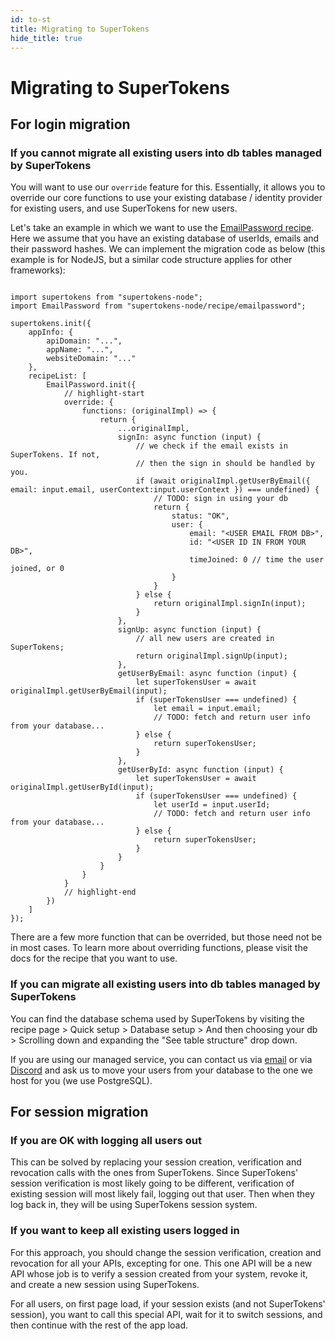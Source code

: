 ```yaml
---
id: to-st
title: Migrating to SuperTokens
hide_title: true
---
```


# Migrating to SuperTokens

## For login migration

### If you cannot migrate all existing users into db tables managed by SuperTokens

You will want to use our `override` feature for this. Essentially, it allows you to override our core functions to use your existing database / identity provider for existing users, and use SuperTokens for new users.

Let's take an example in which we want to use the [EmailPassword recipe](/docs/emailpassword/introduction). Here we assume that you have an existing database of userIds, emails and their password hashes. We can implement the migration code as below (this example is for NodeJS, but a similar code structure applies for other frameworks):

```tsx title="NodeJS"

import supertokens from "supertokens-node";
import EmailPassword from "supertokens-node/recipe/emailpassword";

supertokens.init({
    appInfo: {
        apiDomain: "...",
        appName: "...",
        websiteDomain: "..."
    },
    recipeList: [
        EmailPassword.init({
            // highlight-start
            override: {
                functions: (originalImpl) => {
                    return {
                        ...originalImpl,
                        signIn: async function (input) {
                            // we check if the email exists in SuperTokens. If not,
                            // then the sign in should be handled by you.
                            if (await originalImpl.getUserByEmail({ email: input.email, userContext:input.userContext }) === undefined) {
                                // TODO: sign in using your db
                                return {
                                    status: "OK",
                                    user: {
                                        email: "<USER EMAIL FROM DB>",
                                        id: "<USER ID IN FROM YOUR DB>",
                                        timeJoined: 0 // time the user joined, or 0
                                    }
                                }
                            } else {
                                return originalImpl.signIn(input);
                            }
                        },
                        signUp: async function (input) {
                            // all new users are created in SuperTokens;
                            return originalImpl.signUp(input);
                        },
                        getUserByEmail: async function (input) {
                            let superTokensUser = await originalImpl.getUserByEmail(input);
                            if (superTokensUser === undefined) {
                                let email = input.email;
                                // TODO: fetch and return user info from your database...
                            } else {
                                return superTokensUser;
                            }
                        },
                        getUserById: async function (input) {
                            let superTokensUser = await originalImpl.getUserById(input);
                            if (superTokensUser === undefined) {
                                let userId = input.userId;
                                // TODO: fetch and return user info from your database...
                            } else {
                                return superTokensUser;
                            }
                        }
                    }
                }
            }
            // highlight-end
        })
    ]
});
```

There are a few more function that can be overrided, but those need not be in most cases. To learn more about overriding functions, please visit the docs for the recipe that you want to use.

### If you can migrate all existing users into db tables managed by SuperTokens

You can find the database schema used by SuperTokens by visiting the recipe page > Quick setup > Database setup > And then choosing your db > Scrolling down and expanding the "See table structure" drop down.

If you are using our managed service, you can contact us via [email](mailto:team@supertokens.io) or via [Discord](https://supertokens.com/discord) and ask us to move your users from your database to the one we host for you (we use PostgreSQL).


## For session migration

### If you are OK with logging all users out

This can be solved by replacing your session creation, verification and revocation calls with the ones from SuperTokens. Since SuperTokens' session verification is most likely going to be different, verification of existing session will most likely fail, logging out that user. Then when they log back in, they will be using SuperTokens session system.


### If you want to keep all existing users logged in

For this approach, you should change the session verification, creation and revocation for all your APIs, excepting for one. This one API will be a new API whose job is to verify a session created from your system, revoke it, and create a new session using SuperTokens.

For all users, on first page load, if your session exists (and not SuperTokens' session), you want to call this special API, wait for it to switch sessions, and then continue with the rest of the app load.


<!-- [comment]: <> (TODO:)
[comment]: <> (Auth0)
[comment]: <> (Cognito)
[comment]: <> (Okta) -->